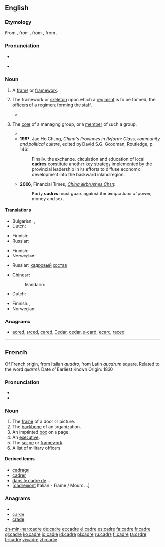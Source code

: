 {{was wotd|2009|July|9}}
==English==
{{wikipedia|Cadre}}

===Etymology===
From {{etyl|fr}} {{term|cadre|lang=fr}}, from {{etyl|it}} {{term|quadro||square|lang=it}}, from {{etyl|la}} {{term|quadrum|lang=la}}, from {{term|quatuor||four|lang=la}}.

===Pronunciation===
* {{a|UK}} {{IPA|/ˈkɑː.də/|/ˈkɑː.dɹə/}}
* {{a|US}} {{IPA|/ˈkæd.ɹi/|/ˈkɑ.dɹi/|/ˈkɑ.dɹeɪ/}}

===Noun===
{{en-noun}}

# A [[frame]] or [[framework]].
# {{context|military}} The framework or [[skeleton]] upon which a [[regiment]] is to be formed; the [[officer]]s of a regiment forming the [[staff]].
#* {{quote-book
|year=2002
|author=Barry M. Stentiford
|title=The American Home Guard: the State Militia in the Twentieth Century
|chapter=9
|isbn=1585441813
|page=202
|passage=From the original plan, thirty-four '''cadre''' battalions, with a total of 116 companies, had actually been formed, a total of about 700 officers and another 600 key enlisted men.}}
# {{mostly|in|_|communism}} The [[core]] of a managing group, or a [[member]] of such a group.
#* {{quote-book|1986|Robert Elsie|Dictionary of Albanian Literature|page=101|url=http://books.google.com/books?id=eXEhAAAAMAAJ
|passage=After the war, he was a party '''cadre''' and worked as a correspondent for the daily newspaper Zeri i Popullit (The People's Voice). }}
#* '''1997''', Jae Ho Chung, ''China's Provinces in Reform: Class, community and political culture'', edited by David S.G. Goodman, Routledge, p. 146:
#*: Finally, the exchange, circulation and education of local '''cadres''' constitute another key strategy implemented by the provincial leadership in its efforts to diffuse economic development into the backward inland region.
#* '''2006''', Financial Times, ''[http://www.ft.com/cms/s/e9eef20e-4dc4-11db-8704-0000779e2340,dwp_uuid=9c33700c-4c86-11da-89df-0000779e2340.html China airbrushes Chen]'':
#*: Party '''cadres''' must guard against the temptations of power, money and sex.

====Translations====
{{trans-top|frame or framework}}
* Bulgarian: {{t+|bg|структура|f}},  {{t|bg|рамка|f}}
* Dutch: {{t+|nl|kader|n}}
{{trans-mid}}
* Finnish: {{t-|fi|kehys}}
* Russian: {{t+|ru|каркас|m}}
{{trans-bottom}}

{{trans-top|skeleton upon which regiment is formed}}
* Finnish: {{t-|fi|esikunta}}
* Norwegian: {{t-|no|kader|m}}
{{trans-mid}}
* Russian: [[кадровый]] [[состав]] {{m}}
{{trans-bottom}}

{{trans-top|core of managing group}}
* Chinese:
*: Mandarin: {{t-|cmn|干部|tr=gànbù|sc=Hani}}
* Dutch: {{t+|nl|kader|n}}
{{trans-mid}}
* Finnish: {{t-|fi|ydinjoukko}},  {{t|fi|kaaderi}}
* Norwegian: {{t-|no|kader|m}}
{{trans-bottom}}

===Anagrams===
* [[acred#English|acred]], [[arced#English|arced]], [[cared#English|cared]], [[Cedar#English|Cedar]], [[cedar#English|cedar]], [[e-card#English|e-card]], [[ecard#English|ecard]], [[raced#English|raced]]

----

==French==

Of French origin, from Italian ''quadro'', from Latin ''quadrum'' square.  Related to the word ''quarrel''.
Date of Earliest Known Origin: 1830

===Pronunciation===
* {{audio|Fr-cadre.ogg|audio}}
* {{IPA|lang=fr|/kɑdʀ/}}

===Noun===
{{fr-noun|m}}

# The [[frame]] of a door or picture.
# The [[backbone]] of an organization.
# An imprinted [[box]] on a page.
# An [[executive]].
# The [[scope]] or [[framework]].
# A list of [[military]] [[officer]]s

====Derived terms====
* [[cadrage#French|cadrage]]
* [[cadrer#French|cadrer]]
* [[dans le cadre de]]...
* [[http://www.cadremont.co.uk cadremont] Italian - Frame / Mount ...]

===Anagrams===
* {{alphagram|acder}}
* [[carde#French|carde]]
* [[crade#French|crade]]

[[zh-min-nan:cadre]]
[[de:cadre]]
[[et:cadre]]
[[el:cadre]]
[[es:cadre]]
[[fa:cadre]]
[[fr:cadre]]
[[gl:cadre]]
[[ko:cadre]]
[[io:cadre]]
[[id:cadre]]
[[pl:cadre]]
[[ru:cadre]]
[[fi:cadre]]
[[ta:cadre]]
[[tr:cadre]]
[[vi:cadre]]
[[zh:cadre]]